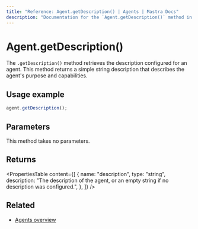 ```yaml
---
title: "Reference: Agent.getDescription() | Agents | Mastra Docs"
description: "Documentation for the `Agent.getDescription()` method in Mastra agents, which retrieves the agent's description."
---
```


# Agent.getDescription()

The `.getDescription()` method retrieves the description configured for an agent. This method returns a simple string description that describes the agent's purpose and capabilities.

## Usage example

```typescript copy
agent.getDescription();
```

## Parameters

This method takes no parameters.

## Returns

<PropertiesTable
  content={[
    {
      name: "description",
      type: "string",
      description: "The description of the agent, or an empty string if no description was configured.",
    },
  ]}
/>

## Related

- [Agents overview](/agents/overview)
